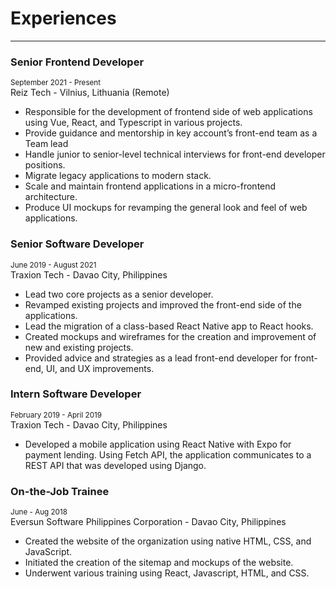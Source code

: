 # Experiences

---

### Senior Frontend Developer

<small>September 2021 - Present</small>
<br />
Reiz Tech - Vilnius, Lithuania (Remote)

- Responsible for the development of frontend side of web applications using Vue, React, and Typescript in various projects.
- Provide guidance and mentorship in key account’s front-end team as a Team lead
- Handle junior to senior-level technical interviews for front-end developer positions.
- Migrate legacy applications to modern stack.
- Scale and maintain frontend applications in a micro-frontend architecture.
- Produce UI mockups for revamping the general look and feel of web applications.

### Senior Software Developer

<small>June 2019 - August 2021</small>
<br />
Traxion Tech - Davao City, Philippines

- Lead two core projects as a senior developer.
- Revamped existing projects and improved the front-end side of the applications.
- Lead the migration of a class-based React Native app to React hooks.
- Created mockups and wireframes for the creation and improvement of new and existing projects.
- Provided advice and strategies as a lead front-end developer for front-end, UI, and UX improvements.

### Intern Software Developer

<small>February 2019 - April 2019</small>
<br />
Traxion Tech - Davao City, Philippines

- Developed a mobile application using React Native with Expo
  for payment lending. Using Fetch API, the application
  communicates to a REST API that was developed using Django.
  <br />

### On-the-Job Trainee

<small>June - Aug 2018</small>
<br />
Eversun Software Philippines Corporation - Davao City, Philippines

- Created the website of the organization using native HTML, CSS, and JavaScript.
- Initiated the creation of the sitemap and mockups of the website.
- Underwent various training using React, Javascript, HTML, and CSS.
